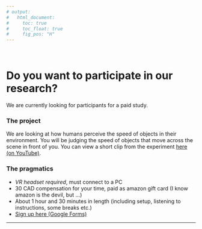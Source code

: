 ```yaml
---
# output:
#   html_document:
#     toc: true
#     toc_float: true
#     fig_pos: "H"
---
```

<br>

# Do you want to participate in our research?
We are currently looking for participants for a paid study.
<br>

### The project
We are looking at how humans perceive the speed of objects in their environment. You will be judging the speed of objects that move across the scene in front of you. You can view a short clip from the experiment [here (on YouTube)](https://youtu.be/cchYev56eYU).
<br>

### The pragmatics
- *VR headset required*, must connect to a PC
- 30 CAD compensation for your time, paid as amazon gift card (I know amazon is the devil, but ...)
- About 1 hour and 30 minutes in length (including setup, listening to instructions, some breaks etc.)
- [Sign up here (Google Forms)](https://docs.google.com/forms/d/e/1FAIpQLSeVPxxBYJ6X0safNZkp7OFCsUjpt1gkTZWiTg0Ac18o1hzp-Q/viewform?usp=sf_link) 


---